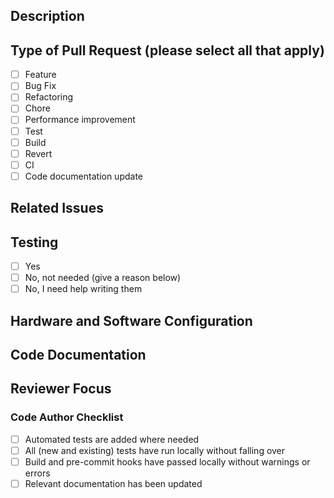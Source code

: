 ## Description

<!-- DO NOT LEAVE THIS SECTION BLANK
Please complete along the following lines:
- this [removes/adds/fixes/replaces] the [feature/bug/issue]
- describe where possible the context for the changes, why are we doing it?
- if other solutions were considered, please mention them here, alternatively you may note why you didn't look at other solutions if those were available. -->

## Type of Pull Request (please select all that apply)

- [ ] Feature
- [ ] Bug Fix
- [ ] Refactoring
- [ ] Chore
- [ ] Performance improvement
- [ ] Test
- [ ] Build
- [ ] Revert
- [ ] CI
- [ ] Code documentation update
<!--TODO are we missing any here? -->

## Related Issues

<!-- To avoid the reviewer having to hunt for this information please note the issues here

Please use the following format: #[number] - optional, give a short title -->

## Testing

- [ ] Yes
- [ ] No, not needed (give a reason below)
- [ ] No, I need help writing them

<!-- Please explain why the tests are not needed for this PR here -->

## Hardware and Software Configuration

<!-- If you have tested using a specific set of hardware and software, please make a note of it here -->

## Code Documentation

<!-- Please detail which parts, if any, of the documentation has been updated -->

## Reviewer Focus

<!-- Any particular section the reviewer should focus on, anywhere that would be a good place to start? -->

### Code Author Checklist
<!-- This is to help you determine if your work is ready to be reviewed, if an item is not relevant then you can mark it as done (because you have checked and found that it isn't needed) -->
- [ ] Automated tests are added where needed
- [ ] All (new and existing) tests have run locally without falling over
- [ ] Build and pre-commit hooks have passed locally without warnings or errors
- [ ] Relevant documentation has been updated
